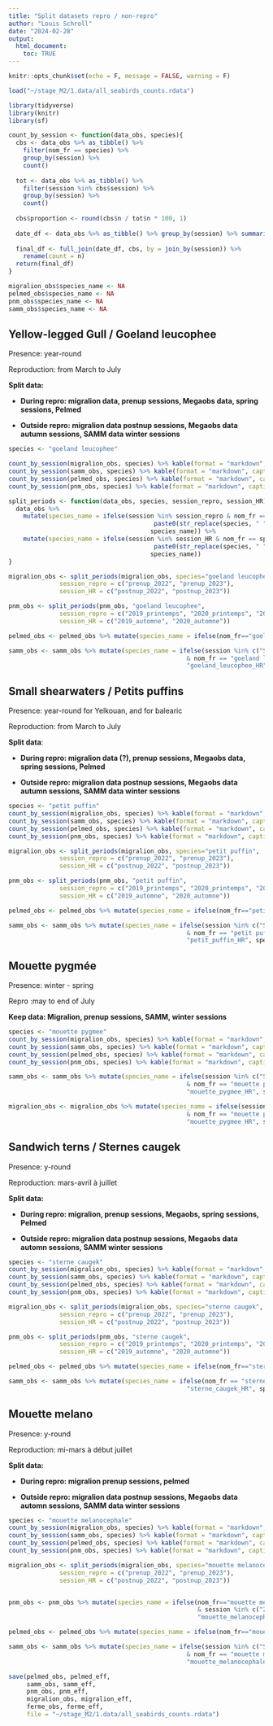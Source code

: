 ---
title: "Split datasets repro / non-repro"
author: "Louis Schroll"
date: "2024-02-28"
output: 
  html_document:
    toc: TRUE
---

```{r setup, include=FALSE}
knitr::opts_chunk$set(echo = F, message = FALSE, warning = F)
```

```{r}
load("~/stage_M2/1.data/all_seabirds_counts.rdata")
```


```{r}
library(tidyverse)
library(knitr)
library(sf)

count_by_session <- function(data_obs, species){
  cbs <- data_obs %>% as_tibble() %>% 
    filter(nom_fr == species) %>% 
    group_by(session) %>% 
    count()
  
  tot <- data_obs %>% as_tibble() %>% 
    filter(session %in% cbs$session) %>% 
    group_by(session) %>% 
    count()
  
  cbs$proportion <- round(cbs$n / tot$n * 100, 1)
  
  date_df <- data_obs %>% as_tibble() %>% group_by(session) %>% summarise(begin = min(date), end = max(date))
  
  final_df <- full_join(date_df, cbs, by = join_by(session)) %>% 
    rename(count = n)
  return(final_df)
}

migralion_obs$species_name <- NA
pelmed_obs$species_name <- NA
pnm_obs$species_name <- NA
samm_obs$species_name <- NA
```

## Yellow-legged Gull / Goeland leucophee

Presence: year-round 

Reproduction: from March to July

**Split data:**

  - **During repro: migralion data, prenup sessions, Megaobs data, spring sessions, Pelmed**
  
  - **Outside repro: migralion data postnup sessions, Megaobs data autumn sessions, SAMM data winter sessions**

```{r}
species <- "goeland leucophee"

count_by_session(migralion_obs, species) %>% kable(format = "markdown", caption = "Migralion")
count_by_session(samm_obs, species) %>% kable(format = "markdown", caption = "SAMM")
count_by_session(pelmed_obs, species) %>% kable(format = "markdown", caption = "Pelmed")
count_by_session(pnm_obs, species) %>% kable(format = "markdown", caption = "Megaobs - PNM")
```

```{r}
split_periods <- function(data_obs, species, session_repro, session_HR){
  data_obs %>% 
    mutate(species_name = ifelse(session %in% session_repro & nom_fr == species, 
                                        paste0(str_replace(species, " ", "_"), "_R"),
                                       species_name)) %>% 
    mutate(species_name = ifelse(session %in% session_HR & nom_fr == species, 
                                        paste0(str_replace(species, " ", "_"), "_HR"),
                                       species_name))
}

migralion_obs <- split_periods(migralion_obs, species="goeland leucophee", 
              session_repro = c("prenup_2022", "prenup_2023"), 
              session_HR = c("postnup_2022", "postnup_2023"))

pnm_obs <- split_periods(pnm_obs, "goeland leucophee", 
              session_repro = c("2019_printemps", "2020_printemps", "2021_printemps"), 
              session_HR = c("2019_automne", "2020_automne"))

pelmed_obs <- pelmed_obs %>% mutate(species_name = ifelse(nom_fr=="goeland leucophee", "goeland_leucophee_HR", species_name))

samm_obs <- samm_obs %>% mutate(species_name = ifelse(session %in% c("SAMM_1(1winter)", "SAMM_2(1winter)") 
                                                 & nom_fr == "goeland leucophee",
                                                 "goeland_leucophee_HR", species_name))
```


## Small shearwaters / Petits puffins

Presence: year-round for Yelkouan, and for balearic

Reproduction: from March to July

**Split data**:

  - **During repro: migralion data (?), prenup sessions, Megaobs data, spring sessions, Pelmed**
  
  - **Outside repro: migralion data postnup sessions, Megaobs data autumn sessions, SAMM data winter sessions**

```{r}
species <- "petit puffin"
count_by_session(migralion_obs, species) %>% kable(format = "markdown", caption = "Migralion")
count_by_session(samm_obs, species) %>% kable(format = "markdown", caption = "SAMM")
count_by_session(pelmed_obs, species) %>% kable(format = "markdown", caption = "Pelmed")
count_by_session(pnm_obs, species) %>% kable(format = "markdown", caption = "Megaobs - PNM")
```

```{r}
migralion_obs <- split_periods(migralion_obs, species="petit puffin", 
              session_repro = c("prenup_2022", "prenup_2023"), 
              session_HR = c("postnup_2022", "postnup_2023"))

pnm_obs <- split_periods(pnm_obs, "petit puffin", 
              session_repro = c("2019_printemps", "2020_printemps", "2021_printemps"), 
              session_HR = c("2019_automne", "2020_automne"))

pelmed_obs <- pelmed_obs %>% mutate(species_name = ifelse(nom_fr=="petit puffin", "petit_puffin_HR", species_name))

samm_obs <- samm_obs %>% mutate(species_name = ifelse(session %in% c("SAMM_1(1winter)", "SAMM_2(1winter)") 
                                                 & nom_fr == "petit puffin",
                                                 "petit_puffin_HR", species_name))
```


## Mouette pygmée

Presence: winter - spring

Repro :may to end of July

**Keep data: Migralion, prenup sessions, SAMM, winter sessions**

```{r}
species <- "mouette pygmee"
count_by_session(migralion_obs, species) %>% kable(format = "markdown", caption = "Migralion")
count_by_session(samm_obs, species) %>% kable(format = "markdown", caption = "SAMM")
count_by_session(pelmed_obs, species) %>% kable(format = "markdown", caption = "Pelmed")
count_by_session(pnm_obs, species) %>% kable(format = "markdown", caption = "Megaobs - PNM")
```

```{r}
samm_obs <- samm_obs %>% mutate(species_name = ifelse(session %in% c("SAMM_1(1winter)", "SAMM_2(1winter)") 
                                                 & nom_fr == "mouette pygmee",
                                                 "mouette_pygmee_HR", species_name))

migralion_obs <- migralion_obs %>% mutate(species_name = ifelse(session %in% c("prenup_2022", "prenup_2023") 
                                                 & nom_fr == "mouette pygmee",
                                                 "mouette_pygmee_HR", species_name))
```


## Sandwich terns / Sternes caugek

Presence: y-round

Reproduction: mars-avril à juillet

**Split data:**

  - **During repro: migralion, prenup sessions, Megaobs, spring sessions, Pelmed**
  
  - **Outside repro: migralion data postnup sessions, Megaobs data automn sessions, SAMM winter sessions**

```{r}
species <- "sterne caugek"
count_by_session(migralion_obs, species) %>% kable(format = "markdown", caption = "Migralion")
count_by_session(samm_obs, species) %>% kable(format = "markdown", caption = "SAMM")
count_by_session(pelmed_obs, species) %>% kable(format = "markdown", caption = "Pelmed")
count_by_session(pnm_obs, species) %>% kable(format = "markdown", caption = "Megaobs - PNM")
```

```{r}
migralion_obs <- split_periods(migralion_obs, species="sterne caugek", 
              session_repro = c("prenup_2022", "prenup_2023"), 
              session_HR = c("postnup_2022", "postnup_2023"))

pnm_obs <- split_periods(pnm_obs, "sterne caugek", 
              session_repro = c("2019_printemps", "2020_printemps", "2021_printemps"), 
              session_HR = c("2019_automne", "2020_automne"))

pelmed_obs <- pelmed_obs %>% mutate(species_name = ifelse(nom_fr=="sterne caugek", "sterne_caugek_HR", species_name))

samm_obs <- samm_obs %>% mutate(species_name = ifelse(nom_fr == "sterne caugek",
                                                 "sterne_caugek_HR", species_name))
```


## Mouette melano

Presence: y-round

Reproduction: mi-mars à début juillet

**Split data:**

  - **During repro: migralion prenup sessions, pelmed**
  
  - **Outside repro: migralion data postnup sessions, Megaobs data automn sessions, SAMM data winter sessions**

```{r}
species <- "mouette melanocephale"
count_by_session(migralion_obs, species) %>% kable(format = "markdown", caption = "Migralion")
count_by_session(samm_obs, species) %>% kable(format = "markdown", caption = "SAMM")
count_by_session(pelmed_obs, species) %>% kable(format = "markdown", caption = "Pelmed")
count_by_session(pnm_obs, species) %>% kable(format = "markdown", caption = "Megaobs - PNM")
```


```{r}
migralion_obs <- split_periods(migralion_obs, species="mouette melanocephale", 
              session_repro = c("prenup_2022", "prenup_2023"), 
              session_HR = c("postnup_2022", "postnup_2023"))


pnm_obs <- pnm_obs %>% mutate(species_name = ifelse(nom_fr=="mouette melanocephale" 
                                                    & session %in% c("2019_automne", "2020_automne"), 
                                                    "mouette_melanocephale_HR", species_name))

pelmed_obs <- pelmed_obs %>% mutate(species_name = ifelse(nom_fr=="mouette melanocephale", "mouette_melanocephale_HR", species_name))

samm_obs <- samm_obs %>% mutate(species_name = ifelse(session %in% c("SAMM_1(1winter)", "SAMM_2(1winter)") 
                                                 & nom_fr == "mouette melanocephale",
                                                 "mouette_melanocephale_HR", species_name))
```

```{r}
save(pelmed_obs, pelmed_eff, 
     samm_obs, samm_eff, 
     pnm_obs, pnm_eff,
     migralion_obs, migralion_eff,
     ferme_obs, ferme_eff,
     file = "~/stage_M2/1.data/all_seabirds_counts.rdata")
```

